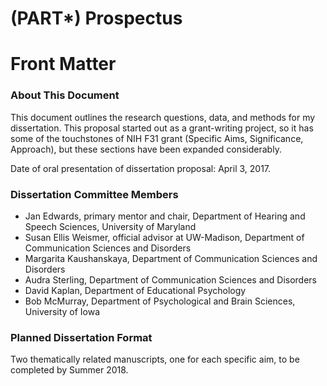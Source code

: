 (PART\*) Prospectus {#part-prospectus .unnumbered}
===================

Front Matter
============

### About This Document {#about-this-document .unnumbered}

This document outlines the research questions, data, and methods for my
dissertation. This proposal started out as a grant-writing project, so
it has some of the touchstones of NIH F31 grant (Specific Aims,
Significance, Approach), but these sections have been expanded
considerably.

Date of oral presentation of dissertation proposal: April 3, 2017.

### Dissertation Committee Members {#dissertation-committee-members .unnumbered}

-   Jan Edwards, primary mentor and chair, Department of Hearing and
    Speech Sciences, University of Maryland
-   Susan Ellis Weismer, official advisor at UW-Madison, Department of
    Communication Sciences and Disorders
-   Margarita Kaushanskaya, Department of Communication Sciences and
    Disorders
-   Audra Sterling, Department of Communication Sciences and Disorders
-   David Kaplan, Department of Educational Psychology
-   Bob McMurray, Department of Psychological and Brain Sciences,
    University of Iowa

### Planned Dissertation Format {#planned-dissertation-format .unnumbered}

Two thematically related manuscripts, one for each specific aim, to be
completed by Summer 2018.
